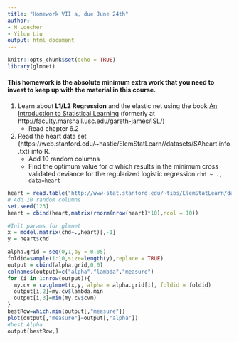 ```yaml
---
title: "Homework VII a, due June 24th"
author: 
- M Loecher
- Yilun Liu
output: html_document
---
```


```r
knitr::opts_chunk$set(echo = TRUE)
library(glmnet)
```

#### This homework is the absolute minimum extra work that you need to invest to keep up with the material in this course.

1. Learn about **L1/L2 Regression** and the elastic net using the book [An Introduction to Statistical Learning](https://westminster.instructure.com/courses/2915670/files/172215801) (formerly at http://faculty.marshall.usc.edu/gareth-james/ISL/)
   * Read chapter 6.2

2. Read the heart data set (https://web.stanford.edu/~hastie/ElemStatLearn//datasets/SAheart.info.txt) into R.
   * Add 10 random columns
   * Find the optimum value for $\alpha$ which results in the minimum cross validated deviance for the regularized logistic regression `chd ~ ., data=heart` 

```r
heart = read.table("http://www-stat.stanford.edu/~tibs/ElemStatLearn/datasets/SAheart.data", sep=",", head=T,row.names=1)
# Add 10 random columns
set.seed(123)
heart = cbind(heart,matrix(rnorm(nrow(heart)*10),ncol = 10))

#Init params for glmnet
x = model.matrix(chd~.,heart)[,-1]
y = heart$chd
```


```r
alpha.grid = seq(0,1,by = 0.05)
foldid=sample(1:10,size=length(y),replace = TRUE)
output = cbind(alpha.grid,0,0)
colnames(output)=c("alpha","lambda","measure")
for (i in 1:nrow(output)){
  my.cv = cv.glmnet(x,y, alpha = alpha.grid[i], foldid = foldid)
  output[i,2]=my.cv$lambda.min
  output[i,3]=min(my.cv$cvm)
}
bestRow=which.min(output[,"measure"])
plot(output[,"measure"]~output[,"alpha"])
#best Alpha
output[bestRow,]
```




